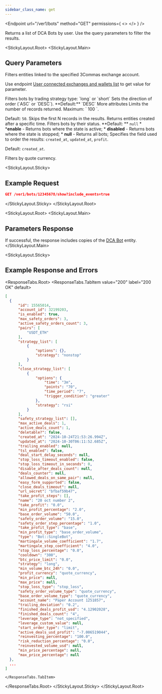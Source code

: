 ```yaml
---
sidebar_class_name: get
---
```


<Endpoint
  url="/ver1/bots"
  method="GET"
  permissions={
    <>
      <Permission title="Permission" description="BOTS_READ" />
      <Permission title="Security" description="SIGNED" />
    </>
  }
/>

Returns a list of DCA Bots by user. Use the query parameters to filter the results.

<StickyLayout.Root>
   <StickyLayout.Main>

## Query Parameters 

<ApiParam name='account_id' type='integer' id="account_id">
  Filters entities linked to the specified 3Commas exchange account.

  Use endpoint [User connected exchanges and wallets list](Account/User%20connected%20exchanges%20and%20wallets%20list.md) to get value for parameter.
</ApiParam>

<ApiParam name="strategy" type="string" id="strategy">
  Filters bots by trading strategy type: `long` or `short`
</ApiParam>

<ApiParam name="order_direction" type="string" id="order_direction">
  Sets the direction of order (`ASC` or `DESC`).
  **Default:** `DESC`
</ApiParam>

<CollapseAll>
<CollapseAllHeading> More attributes <CollapseAllButton /> </CollapseAllHeading>
<CollapsibleApiParam name="limit" type="integer" id="limit">
  Limits the number of records returned. Maximum: ` 100 `.
   
   Default: `50`.
</CollapsibleApiParam>
<CollapsibleApiParam name="offset" type="integer" id="offset">
  Skips the first N records in the results.
</CollapsibleApiParam>
<CollapsibleApiParam name="from" type="integer" id="from">
  Returns entities created after a specific time.
</CollapsibleApiParam>
<CollapsibleApiParam name="scope" type="string" id="scope">
  Filters bots by their status. **Default: ** `null`
    <CollapsibleApiParam name="Allowed values">
      * ***enable** - Returns bots where the state is active;
      * **disabled** - Returns bots where the state is stopped;
      * **null** - Returns all bots;
     </CollapsibleApiParam>
</CollapsibleApiParam>
<CollapsibleApiParam name="sort_by" type="string" id="sort_by">
  Specifies the field used to order the results: `created_at`, `updated_at`, `profit`.

  Default: `created_at`.
</CollapsibleApiParam>

<CollapsibleApiParam name="quote" type="string" id="quote">
  Filters by quote currency.
</CollapsibleApiParam>
</CollapseAll>
   </StickyLayout.Main>

   <StickyLayout.Sticky>

## Example Request

```json
GET /ver1/bots/12345678/show?include_events=true
```
   </StickyLayout.Sticky>
   </StickyLayout.Root>

<StickyLayout.Root>
<StickyLayout.Main>

## Parameters Response 
 
  If successful, the response includes copies of the [DCA Bot](1.%20DCA%20Bot%20entity.mdx) entity.
</StickyLayout.Main>

<StickyLayout.Sticky>
## Example Response and Errors 

<ResponseTabs.Root>
	 <ResponseTabs.TabItem value="200" label="200 OK" default>
  ```json
[
    {
        "id": 15565014,
        "account_id": 32199203,
        "is_enabled": true,
        "max_safety_orders": 3,
        "active_safety_orders_count": 3,
        "pairs": [
            "USDT_ETH"
        ],
        "strategy_list": [
            {
                "options": {},
                "strategy": "nonstop"
            }
        ],
        "close_strategy_list": [
            {
                "options": {
                    "time": "3m",
                    "points": "70",
                    "time_period": "7",
                    "trigger_condition": "greater"
                },
                "strategy": "rsi"
            }
        ],
        "safety_strategy_list": [],
        "max_active_deals": 1,
        "active_deals_count": 1,
        "deletable?": false,
        "created_at": "2024-10-24T21:53:26.994Z",
        "updated_at": "2024-10-30T06:11:52.685Z",
        "trailing_enabled": null,
        "tsl_enabled": false,
        "deal_start_delay_seconds": null,
        "stop_loss_timeout_enabled": false,
        "stop_loss_timeout_in_seconds": 0,
        "disable_after_deals_count": null,
        "deals_counter": null,
        "allowed_deals_on_same_pair": null,
        "easy_form_supported": false,
        "close_deals_timeout": null,
        "url_secret": "bfbaf59b47",
        "take_profit_steps": [],
        "name": "20 oct number 2",
        "take_profit": "0.0",
        "min_profit_percentage": "2.0",
        "base_order_volume": "50.0",
        "safety_order_volume": "15.0",
        "safety_order_step_percentage": "1.0",
        "take_profit_type": "base",
        "min_profit_type": "base_order_volume",
        "type": "Bot::SingleBot",
        "martingale_volume_coefficient": "1.7",
        "martingale_step_coefficient": "4.0",
        "stop_loss_percentage": "0.0",
        "cooldown": "300",
        "btc_price_limit": "0.0",
        "strategy": "long",
        "min_volume_btc_24h": "0.0",
        "profit_currency": "quote_currency",
        "min_price": null,
        "max_price": null,
        "stop_loss_type": "stop_loss",
        "safety_order_volume_type": "quote_currency",
        "base_order_volume_type": "quote_currency",
        "account_name": "Paper Account 1251857",
        "trailing_deviation": "0.2",
        "finished_deals_profit_usd": "4.12902028",
        "finished_deals_count": "4",
        "leverage_type": "not_specified",
        "leverage_custom_value": null,
        "start_order_type": "limit",
        "active_deals_usd_profit": "-7.006519044",
        "reinvesting_percentage": "100.0",
        "risk_reduction_percentage": "0.0",
        "reinvested_volume_usd": null,
        "min_price_percentage": null,
        "max_price_percentage": null
    },
    ...
]
```
	</ResponseTabs.TabItem>
</ResponseTabs.Root>
</StickyLayout.Sticky>
</StickyLayout.Root>